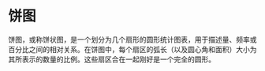 # 饼图

饼图，或称饼状图，是一个划分为几个扇形的圆形统计图表，用于描述量、频率或百分比之间的相对关系。在饼图中，每个扇区的弧长（以及圆心角和面积）大小为其所表示的数量的比例。这些扇区合在一起刚好是一个完全的圆形。

<code src="./demo/Pie/basic.tsx" />